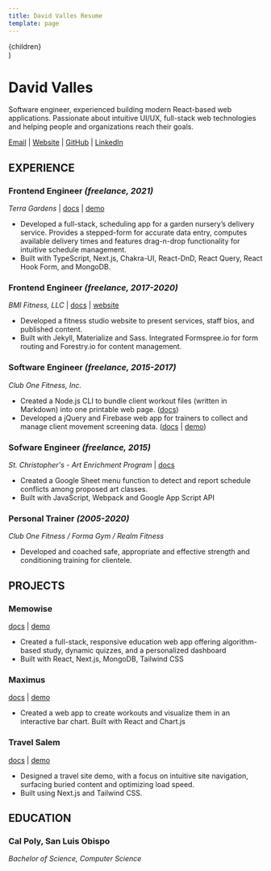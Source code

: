 ```yaml
---
title: David Valles Resume
template: page
---
```



  <Layout>
    <Seo title="David Valles | Resume" />
    <Container>
      <div className="prose max-w-none">{children}</div>
    </Container>
  </Layout>
)

# David Valles <a href="/david-valles-resume.pdf"><ResumeIcon className="w-6 h-6" /></a>

Software engineer, experienced building modern React-based web applications.
Passionate about intuitive UI/UX, full-stack web technologies and helping people
and organizations reach their goals.

[Email](mailto:davidtjvalles@gmail.com) | [Website](https://dtjv.io) |
[GitHub](https://github.com/dtjv) |
[LinkedIn](https://linkedin.com/in/davevalles)

## EXPERIENCE

### Frontend Engineer _(freelance, 2021)_

_Terra Gardens_ | [docs](https://github.com/dtjv/terra) |
[demo](https://terra-demo.vercel.app)

- Developed a full-stack, scheduling app for a garden nursery’s delivery
  service. Provides a stepped-form for accurate data entry, computes available
  delivery times and features drag-n-drop functionality for intuitive schedule
  management.
- Built with TypeScript, Next.js, Chakra-UI, React-DnD, React Query, React Hook
  Form, and MongoDB.

### Frontend Engineer _(freelance, 2017-2020)_

_BMI Fitness, LLC_ | [docs](https://github.com/dtjv/bmi) |
[website](https://dtjv.io/bmi)

- Developed a fitness studio website to present services, staff bios, and
  published content.
- Built with Jekyll, Materialize and Sass. Integrated Formspree.io for form
  routing and Forestry.io for content management.

### Software Engineer _(freelance, 2015-2017)_

_Club One Fitness, Inc._

- Created a Node.js CLI to bundle client workout files (written in Markdown)
  into one printable web page. ([docs](https://github.com/dtjv/wod-cli))
- Developed a jQuery and Firebase web app for trainers to collect and manage
  client movement screening data. ([docs](https://github.com/dtjv/fms-wsk) |
  [demo](https://fms-wsk.web.app/))

### Sofware Engineer _(freelance, 2015)_

_St. Christopher's - Art Enrichment Program_ |
[docs](https://github.com/dtjv/art-enrichment)

- Created a Google Sheet menu function to detect and report schedule conflicts
  among proposed art classes.
- Built with JavaScript, Webpack and Google App Script API

### Personal Trainer _(2005-2020)_

_Club One Fitness / Forma Gym / Realm Fitness_

- Developed and coached safe, appropriate and effective strength and
  conditioning training for clientele.

## PROJECTS

### Memowise

[docs](https://github.com/dtjv/memowise) | [demo](https://memowise.vercel.app/)

- Created a full-stack, responsive education web app offering algorithm-based
  study, dynamic quizzes, and a personalized dashboard
- Built with React, Next.js, MongoDB, Tailwind CSS

### Maximus

[docs](https://github.com/dtjv/maximus) |
[demo](https://maximus-dtjv.netlify.app/)

- Created a web app to create workouts and visualize them in an interactive bar
  chart. Built with React and Chart.js

### Travel Salem

[docs](https://github.com/dtjv/travel-salem) |
[demo](https://travelsalem.vercel.app/)

- Designed a travel site demo, with a focus on intuitive site navigation,
  surfacing buried content and optimizing load speed.
- Built using Next.js and Tailwind CSS.

## EDUCATION

### Cal Poly, San Luis Obispo

_Bachelor of Science, Computer Science_
